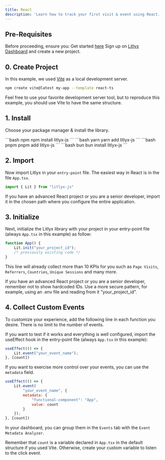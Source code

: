 ```yaml
---
title: React
description: 'Learn how to track your first visit & event using React.'
---
```



## Pre-Requisites

Before proceeding, ensure you:
<Steps>
  <Step title="Have installed React">
    Get started [here](https://react.dev/)
  </Step>
  <Step title="Get your project ID">
    Sign up on [Litlyx Dashboard](https://dashboard.litlyx.com/) and create a new project.
  </Step>
</Steps>

## 0. Create Project

In this example, we used [Vite](https://vitejs.dev) as a local development server.

```bash npm
npm create vite@latest my-app --template react-ts
```

<Note>Feel free to use your favorite development server tool, but to reproduce this example, you should use Vite to have the same structure.</Note>

## 1. Install

Choose your package manager & install the library.

<CodeGroup>
```bash npm
npm install litlyx-js
```
```bash yarn
yarn add litlyx-js
```
```bash pnpm
pnpm add litlyx-js
```
```bash bun
bun install litlyx-js
```
</CodeGroup>


## 2. Import

Now import Litlyx in your `entry-point` file. The easiest way in React is in the file `App.tsx`.

```javascript javascript
import { Lit } from "litlyx-js"
```

<Note>If you have an advanced React project or you are a senior developer, import it in the chosen path where you configure the entire application.</Note>

## 3. Initialize

Next, initialize the Litlyx library with your project in your entry-point file (always `App.tsx` in this example) as follow:

```javascript javascript
function App() {
    Lit.init("your_project_id");
    /* previously existing code */
}
```

This line will already collect more than 10 KPIs for you such as `Page Visits`, `Referrers`, `Countries`, `Unique Sessions` and many more.

<Note>If you have an advanced React project or you are a senior developer, remember not to show hardcoded IDs. Use a more secure pattern, for example, using an .env file and reading from it "your_project_id".</Note>

## 4. Collect Custom Events

To customize your experience, add the following line in each function you desire. There is no limit to the number of events.

If you want to test if it works and everything is well configured, import the useEffect hook in the entry-point file (always `App.tsx` in this example):

```javascript javascript
useEffect(() => {
    Lit.event("your_event_name");
}, [count])
```

If you want to exercise more control over your events, you can use the `metadata` field.

```javascript javascript
useEffect(() => {
    Lit.event(
        "your_event_name", {
        metadata: {
            "functional-component": "App",
            value: count
        }
    });
}, [count])
```

In your dashboard, you can group them in the `Events` tab with the `Event Metadata Analyzer`.

<Note>Remember that `count` is a variable declared in `App.tsx` in the default structure if you used Vite. Otherwise, create your custom variable to listen to the click event.</Note>